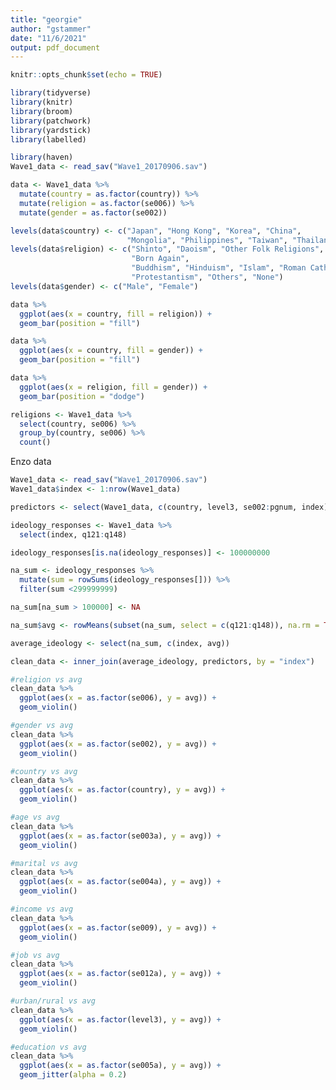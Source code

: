 ```yaml
---
title: "georgie"
author: "gstammer"
date: "11/6/2021"
output: pdf_document
---
```


```r
knitr::opts_chunk$set(echo = TRUE)
```

```r
library(tidyverse)
library(knitr)
library(broom)
library(patchwork)
library(yardstick)
library(labelled)
```

```r
library(haven)
Wave1_data <- read_sav("Wave1_20170906.sav")
```

```r
data <- Wave1_data %>%
  mutate(country = as.factor(country)) %>%
  mutate(religion = as.factor(se006)) %>%
  mutate(gender = as.factor(se002))

levels(data$country) <- c("Japan", "Hong Kong", "Korea", "China",
                          "Mongolia", "Philippines", "Taiwan", "Thailand")
levels(data$religion) <- c("Shinto", "Daoism", "Other Folk Religions",
                           "Born Again",
                           "Buddhism", "Hinduism", "Islam", "Roman Catholics",
                           "Protestantism", "Others", "None")
levels(data$gender) <- c("Male", "Female")
```


```r
data %>%
  ggplot(aes(x = country, fill = religion)) +
  geom_bar(position = "fill")
```

```r
data %>%
  ggplot(aes(x = country, fill = gender)) +
  geom_bar(position = "fill")

data %>%
  ggplot(aes(x = religion, fill = gender)) +
  geom_bar(position = "dodge")
```


```r
religions <- Wave1_data %>%
  select(country, se006) %>%
  group_by(country, se006) %>%
  count()
```


Enzo data

```r
Wave1_data <- read_sav("Wave1_20170906.sav")
Wave1_data$index <- 1:nrow(Wave1_data)

predictors <- select(Wave1_data, c(country, level3, se002:pgnum, index))
```

```r
ideology_responses <- Wave1_data %>%
  select(index, q121:q148)
```

```r
ideology_responses[is.na(ideology_responses)] <- 100000000
```

```r
na_sum <- ideology_responses %>%
  mutate(sum = rowSums(ideology_responses[])) %>%
  filter(sum <299999999)

na_sum[na_sum > 100000] <- NA

na_sum$avg <- rowMeans(subset(na_sum, select = c(q121:q148)), na.rm = TRUE)

average_ideology <- select(na_sum, c(index, avg))
```

```r
clean_data <- inner_join(average_ideology, predictors, by = "index")
```



```r
#religion vs avg
clean_data %>%
  ggplot(aes(x = as.factor(se006), y = avg)) +
  geom_violin()

#gender vs avg
clean_data %>%
  ggplot(aes(x = as.factor(se002), y = avg)) +
  geom_violin()

#country vs avg
clean_data %>%
  ggplot(aes(x = as.factor(country), y = avg)) +
  geom_violin()

#age vs avg
clean_data %>%
  ggplot(aes(x = as.factor(se003a), y = avg)) +
  geom_violin()

#marital vs avg
clean_data %>%
  ggplot(aes(x = as.factor(se004a), y = avg)) +
  geom_violin()

#income vs avg
clean_data %>%
  ggplot(aes(x = as.factor(se009), y = avg)) +
  geom_violin()

#job vs avg
clean_data %>%
  ggplot(aes(x = as.factor(se012a), y = avg)) +
  geom_violin()

#urban/rural vs avg
clean_data %>%
  ggplot(aes(x = as.factor(level3), y = avg)) +
  geom_violin()

#education vs avg
clean_data %>%
  ggplot(aes(x = as.factor(se005a), y = avg)) +
  geom_jitter(alpha = 0.2)
```




